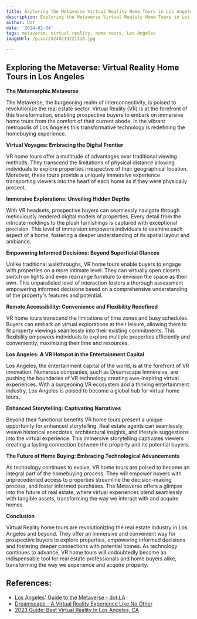 ```yaml
---
title: Exploring the Metaverse Virtual Reality Home Tours in Los Angeles
description: Exploring the Metaverse Virtual Reality Home Tours in Los Angeles
author: Usf
date: '2024-02-04'
tags: metaverse, virtual reality, home tours, Los Angeles
imageUrl: /pixa/20240219221318.jpg

---
```

## Exploring the Metaverse: Virtual Reality Home Tours  in Los Angeles

**The  Metamorphic Metaverse**

The Metaverse, the burgeoning realm of interconnectivity,  is poised to revolutionize the real estate sector. Virtual Reality  (VR) is at the forefront of this transformation, enabling prospective buyers to embark on immersive home tours from  the comfort of  their current abode. In the vibrant metropolis of  Los Angeles this transformative technology  is redefining the homebuying experience.

**Virtual Voyages: Embracing the Digital Frontier**

VR home tours offer a multitude of advantages over traditional viewing methods. They transcend the limitations of physical distance allowing individuals to  explore properties  irrespective of their geographical location. Moreover, these tours provide a uniquely immersive experience transporting  viewers  into the heart of each home  as if they were physically  present.

**Immersive  Explorations: Unveiling Hidden Depths**

With VR headsets, prospective buyers  can seamlessly  navigate  through meticulously rendered digital models of properties. Every  detail from the intricate moldings to the plush furnishings is captured  with  exceptional precision. This  level of immersion empowers individuals to examine each aspect of a home, fostering  a deeper understanding of its spatial layout and ambiance.

**Empowering Informed Decisions: Beyond Superficial Glances**

Unlike traditional walkthroughs, VR home tours enable buyers to engage with properties on a more intimate  level.  They  can virtually open closets switch on lights and even rearrange furniture to envision the space as their own. This unparalleled level of interaction fosters a thorough assessment empowering informed decisions based on  a comprehensive understanding of the property's features and potential.

**Remote Accessibility: Convenience and Flexibility Redefined**

VR home tours transcend the limitations of time zones and busy schedules. Buyers can embark on virtual explorations at their leisure, allowing  them to fit property  viewings seamlessly  into their existing commitments. This flexibility empowers individuals to  explore multiple properties efficiently and conveniently, maximizing their time and resources.

**Los  Angeles: A VR Hotspot  in the Entertainment Capital**

Los Angeles, the entertainment capital of the world, is at the forefront of VR innovation. Numerous companies, such as Dreamscape Immersive, are pushing the boundaries of VR technology creating awe-inspiring virtual experiences. With a burgeoning  VR  ecosystem and a thriving entertainment industry, Los  Angeles is poised to become a global  hub for virtual home tours.

**Enhanced Storytelling: Captivating Narratives**

Beyond their functional benefits VR home tours present a unique opportunity for enhanced storytelling. Real estate agents can seamlessly weave historical anecdotes, architectural insights, and  lifestyle suggestions into the virtual experience. This immersive storytelling captivates viewers creating a lasting connection between the  property and  its potential  buyers.

**The Future of Home Buying: Embracing Technological Advancements**

As technology continues to  evolve, VR home tours are poised to become an integral  part of the homebuying  process. They will empower buyers with unprecedented access to properties streamline the decision-making process, and foster informed purchases.  The  Metaverse offers  a glimpse into  the future of real estate, where virtual experiences blend seamlessly with  tangible assets, transforming the way we interact with and acquire homes.

**Conclusion**

Virtual Reality home tours are revolutionizing the real estate industry in Los Angeles and beyond. They offer an immersive  and convenient way  for prospective buyers to explore properties, empowering informed decisions and fostering deeper connections  with potential homes. As technology continues to advance, VR home tours will undoubtedly  become an  indispensable tool for real estate professionals and home buyers alike, transforming the way we experience and acquire property.

## References:
- [Los Angeles' Guide to the Metaverse - dot.LA](https://dot.la/guide-to-the-metaverse-2657027165.html)
- [Dreamscape - A Virtual Reality Experience Like No Other](https://dreamscapeimmersive.com/)
- [2023 Guide: Best Virtual Reality In Los Angeles, CA](https://www.virtualrealityrental.co/virtual-reality-in-los-angeles)
